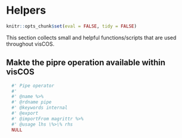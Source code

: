 # Helpers

```r
knitr::opts_chunk$set(eval = FALSE, tidy = FALSE)
```

This section collects small and helpful functions/scripts that are used
throughout visCOS.

## Makte the pipre operation available within visCOS 
```r
  #' Pipe operator
  #'
  #' @name %>%
  #' @rdname pipe
  #' @keywords internal
  #' @export
  #' @importFrom magrittr %>%
  #' @usage lhs \%>\% rhs
  NULL
```